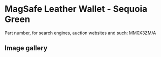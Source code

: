 
# MagSafe Leather Wallet - Sequoia Green

Part number, for search engines, auction websites and such: MM0X3ZM/A

## Image gallery

<div style={{ width: '100%', maxWidth: '768px' }}>
<GalleryComponent
    images={[
      {
        original: "/everysource/MM0X3.webp",
        thumbnail: "/everypreview/MM0X3.webp",
      },
      {
        original: "/everysource/MM0X3_AV1.webp",
        thumbnail: "/everypreview/MM0X3_AV1.webp",
      },
      {
        original: "/everysource/MM0X3_AV2.webp",
        thumbnail: "/everypreview/MM0X3_AV2.webp",
      },
      {
        original: "/everysource/MM0X3_AV3.webp",
        thumbnail: "/everypreview/MM0X3_AV3.webp",
      },
      {
        original: "/everysource/MM0X3_AV4.webp",
        thumbnail: "/everypreview/MM0X3_AV4.webp",
      }
    ]}
  />
</div>